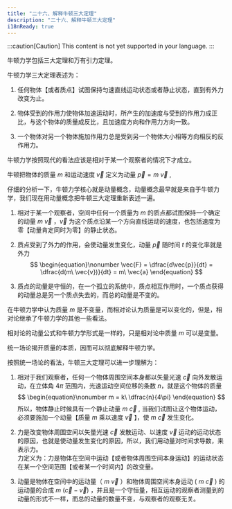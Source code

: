 ```yaml
---
title: "二十六、解释牛顿三大定理"
description: "二十六、解释牛顿三大定理"
i18nReady: true
---
```


:::caution[Caution]
This content is not yet supported in your language.
:::


牛顿力学包括三大定理和万有引力定理。

牛顿力学三大定理表述为：

1. 任何物体【或者质点】试图保持匀速直线运动状态或者静止状态，直到有外力改变为止。

2. 物体受到的作用力使物体加速运动时，所产生的加速度与受到的作用力成正比，与这个物体的质量成反比，且加速度方向和作用力方向一致。

3. 一个物体对另一个物体施加作用力总是受到另一个物体大小相等方向相反的反作用力。

牛顿力学按照现代的看法应该是相对于某一个观察者的情况下才成立。

牛顿把物体的质量 $m$ 和运动速度 $\vec{v}$ 定义为动量 $\vec{p} = m\ \vec{v}$ ,

仔细的分析一下，牛顿力学核心就是动量概念，动量概念最早就是来自于牛顿力学，我们现在用动量概念把牛顿三大定理重新表述一遍。

1. 相对于某一个观察者，空间中任何一个质量为 $m$ 的质点都试图保持一个确定的动量 $m\ \vec{v}$ ，$\vec{v}$ 为这个质点沿某一个方向直线运动的速度，也包括速度为零【动量肯定同时为零】的静止状态。

2. 质点受到了外力的作用，会使动量发生变化，动量 $\vec{p}$ 随时间 $t$ 的变化率就是外力
   $$
   \begin{equation}\nonumber
   \vec{F} = \dfrac{d\vec{p}}{dt} = \dfrac{d(m\ \vec{v})}{dt} = m\ \vec{a}
   \end{equation}
   $$

3. 质点的动量是守恒的，在一个孤立的系统中，质点相互作用时，一个质点获得的动量总是另一个质点失去的，而总的动量是不变的。

在牛顿力学中认为质量 $m$ 是不变量，而相对论认为质量是可以变化的，但是，相对论继承了牛顿力学的其他一些看法。

相对论的动量公式和牛顿力学形式是一样的，只是相对论中质量 $m$ 可以是变量。

统一场论揭开质量的本质，因而可以彻底解释牛顿力学。

按照统一场论的看法，牛顿三大定理可以进一步理解为：

1. 相对于我们观察者，任何一个物体周围空间本身都以矢量光速 $\vec{c}$ 向外发散运动，在立体角 $4\pi$ 范围内，光速运动空间位移的条数 $n$，就是这个物体的质量
   $$
   \begin{equation}\nonumber
   m = k\ \dfrac{n}{4\pi}
   \end{equation}
   $$
   所以，物体静止时候具有一个静止动量 $m\ \vec{c}$ , 当我们试图让这个物体运动，必须要施加一个动量【质量 $m$ 乘以速度 $\vec{v}$ 】，使 $m\ \vec{c}$ 发生变化。

2. 力是改变物体周围空间以矢量光速 $\vec{c}$ 发散运动、以速度 $\vec{v}$ 运动的运动状态的原因，也就是使动量发生变化的原因，所以，我们用动量对时间求导数，来表示力。
\
力定义为：力是物体在空间中运动【或者物体周围空间本身运动】的运动状态在某一个空间范围【或者某一个时间内】的改变量。

3. 动量是物体在空间中的运动量（ $m\ \vec{v}$ ）和物体周围空间本身运动 ( $m\ \vec{c}$ ) 的运动量的合成 $m\ (\vec{c} - \vec{v})$ ，并且是一个守恒量，相互运动的观察者测量到的动量的形式不一样，而总的动量的数量不变，与观察者的观察无关。

